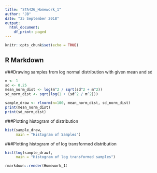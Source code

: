 ---
title: "STA426_Homework_1"
author: "JB"
date: "25 September 2018"
output:
  html_document:
    df_print: paged
---

```{r setup, include=FALSE}
knitr::opts_chunk$set(echo = TRUE)
```

## R Markdown

###Drawing samples from log normal distribution with given mean and sd

```{r} 

m <- 1
sd <- 0.25
mean_norm_dist <- log(m^2 / sqrt(sd^2 + m^2))
sd_norm_dist <- sqrt(log(1 + (sd^2 / m^2)))

sample_draw <- rlnorm(n=100, mean_norm_dist, sd_norm_dist)
print(mean_norm_dist)
print(sd_norm_dist)
```

###Plotting histogram of distribution

```{r}

hist(sample_draw,
     main = "Histogram of Samples")
```

###Plotting histogram of of log transformed distribution

```{r}

hist(log(sample_draw),
     main = "Histogram of log transformed samples")
```
```{r}
rmarkdown::render(Homework_1)
```